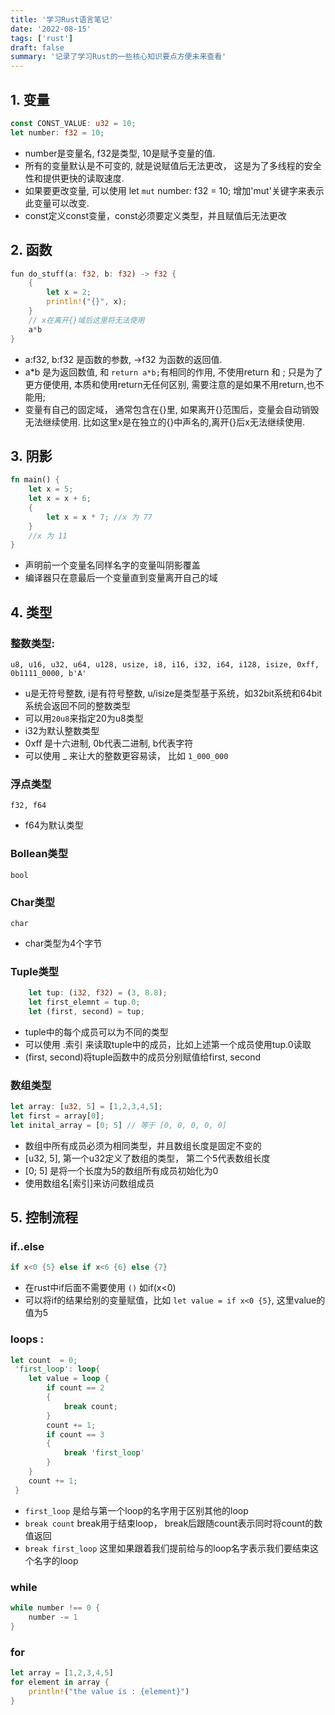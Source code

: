 ```yaml
---
title: '学习Rust语言笔记'
date: '2022-08-15'
tags: ['rust']
draft: false
summary: '记录了学习Rust的一些核心知识要点方便未来查看'
---
```


## 1. 变量
```rust
const CONST_VALUE: u32 = 10;
let number: f32 = 10;
```

- number是变量名, f32是类型, 10是赋予变量的值.
- 所有的变量默认是不可变的, 就是说赋值后无法更改， 这是为了多线程的安全性和提供更快的读取速度.
- 如果要更改变量, 可以使用 let `mut` number: f32 = 10; 增加'mut'关键字来表示此变量可以改变.
- const定义const变量，const必须要定义类型，并且赋值后无法更改 

## 2. 函数
```rust
fun do_stuff(a: f32, b: f32) -> f32 {
    {
        let x = 2;
        println!("{}", x);
    }
    // x在离开{}域后这里将无法使用
    a*b
}
```

- a:f32, b:f32 是函数的参数, ->f32 为函数的返回值.
- a*b 是为返回数值, 和 `return a*b;`有相同的作用, 不使用return 和 ; 只是为了更方便使用, 本质和使用return无任何区别, 需要注意的是如果不用return,也不能用;
- 变量有自己的固定域， 通常包含在{}里, 如果离开{}范围后，变量会自动销毁无法继续使用. 比如这里x是在独立的{}中声名的,离开{}后x无法继续使用.

## 3. 阴影
```rust
fn main() {
    let x = 5;
    let x = x + 6;
    {
        let x = x * 7; //x 为 77
    }
    //x 为 11
}
```
- 声明前一个变量名同样名字的变量叫阴影覆盖
- 编译器只在意最后一个变量直到变量离开自己的域

## 4. 类型
### 整数类型:

```u8, u16, u32, u64, u128, usize, i8, i16, i32, i64, i128, isize, 0xff, 0b1111_0000, b'A'```

- u是无符号整数, i是有符号整数, u/isize是类型基于系统，如32bit系统和64bit系统会返回不同的整数类型
- 可以用`20u8`来指定20为u8类型
- i32为默认整数类型
- 0xff 是十六进制, 0b代表二进制, b代表字符
- 可以使用 _ 来让大的整数更容易读， 比如 `1_000_000`

### 浮点类型

`f32, f64`
- f64为默认类型

### Bollean类型
`bool`

### Char类型
`char`
- char类型为4个字节

### Tuple类型
```rust
    let tup: (i32, f32) = (3, 8.8);
    let first_elemnt = tup.0;
    let (first, second) = tup;
```
- tuple中的每个成员可以为不同的类型
- 可以使用 .索引 来读取tuple中的成员，比如上述第一个成员使用tup.0读取
- (first, second)将tuple函数中的成员分别赋值给first, second

### 数组类型
```rust
let array: [u32, 5] = [1,2,3,4,5];
let first = array[0];
let inital_array = [0; 5] // 等于 [0, 0, 0, 0, 0]
```
- 数组中所有成员必须为相同类型，并且数组长度是固定不变的
- [u32, 5], 第一个u32定义了数组的类型， 第二个5代表数组长度
- [0; 5] 是将一个长度为5的数组所有成员初始化为0
- 使用数组名[索引]来访问数组成员

## 5. 控制流程

### if..else
```rust
if x<0 {5} else if x<6 {6} else {7}
```
- 在rust中if后面不需要使用 `()` 如if(x<0)
- 可以将if的结果给别的变量赋值，比如 `let value = if x<0 {5}`, 这里value的值为5

### loops :
```rust
let count  = 0;
 'first_loop': loop{
    let value = loop {
        if count == 2
        {
            break count;
        }
        count += 1;
        if count == 3
        {
            break 'first_loop'
        }
    }
    count += 1;
 }
```
- `first_loop` 是给与第一个loop的名字用于区别其他的loop
- `break count` break用于结束loop， break后跟随count表示同时将count的数值返回
- `break first_loop` 这里如果跟着我们提前给与的loop名字表示我们要结束这个名字的loop

### while
```rust
while number !== 0 {
    number -= 1
}
```

### for
```rust
let array = [1,2,3,4,5]
for element in array {
    println!("the value is : {element}")
}
```